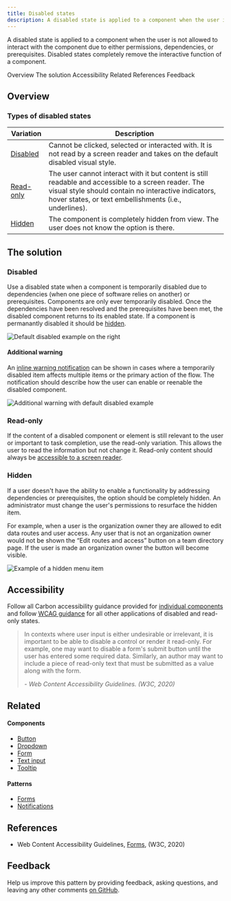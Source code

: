 ```yaml
---
title: Disabled states
description: A disabled state is applied to a component when the user is not allowed to interact with the component due to either permissions, dependencies, or prerequisites.
---
```


<PageDescription>

A disabled state is applied to a component when the user is not allowed to interact with the component due to either permissions, dependencies, or prerequisites. Disabled states completely remove the interactive function of a component.

</PageDescription>

<AnchorLinks>

<AnchorLink>Overview</AnchorLink>
<AnchorLink>The solution</AnchorLink>
<AnchorLink>Accessibility</AnchorLink>
<AnchorLink>Related</AnchorLink>
<AnchorLink>References</AnchorLink>
<AnchorLink>Feedback</AnchorLink>

</AnchorLinks>

## Overview

### Types of disabled states

| Variation               | Description                                                                                                                                                                                                           |
| ----------------------- | --------------------------------------------------------------------------------------------------------------------------------------------------------------------------------------------------------------------- |
| [Disabled](#disabled)   | Cannot be clicked, selected or interacted with. It is not read by a screen reader and takes on the default disabled visual style.                                                                                     |
| [Read-only](#read-only) | The user cannot interact with it but content is still readable and accessible to a screen reader. The visual style should contain no interactive indicators, hover states, or text embellishments (i.e., underlines). |
| [Hidden](#hidden)       | The component is completely hidden from view. The user does not know the option is there.                                                                                                                             |

## The solution

### Disabled

Use a disabled state when a component is temporarily disabled due to dependencies (when one piece of software relies on another) or prerequisites. Components are only ever temporarily disabled. Once the dependencies have been resolved and the prerequisites have been met, the disabled component returns to its enabled state. If a component is permanantly disabled it should be [hidden](#hidden).

<Row>
<Column colLg={8}>

![Default disabled example on the right](images/disabled-1.png)

</Column>
</Row>

#### Additional warning

An [inline warning notification](/components/notification/code) can be shown in cases where a temporarily disabled item affects multiple items or the primary action of the flow. The notification should describe how the user can enable or reenable the disabled component.

<Row>
<Column colLg={8}>

![Additional warning with default disabled example](images/disabled-3.png)

</Column>
</Row>

### Read-only

If the content of a disabled component or element is still relevant to the user or important to task completion, use the read-only variation. This allows the user to read the information but not change it. Read-only content should always be [accessible to a screen reader](https://www.w3.org/TR/html401/interact/forms.html#h-17.12).

### Hidden

If a user doesn't have the ability to enable a functionality by addressing dependencies or prerequisites, the option should be completely hidden. An administrator must change the user's permissions to resurface the hidden item.

For example, when a user is the organization owner they are allowed to edit data routes and user access. Any user that is not an organization owner would not be shown the “Edit routes and access” button on a team directory page. If the user is made an organization owner the button will become visible.

<Row>
<Column colLg={8}>

![Example of a hidden menu item](images/disabled-4.png)

</Column>
</Row>

## Accessibility

Follow all Carbon accessibility guidance provided for [individual components](/components/overview) and follow [WCAG guidance](https://www.w3.org/TR/html401/interact/forms.html#h-17.12) for all other applications of disabled and read-only states.

> In contexts where user input is either undesirable or irrelevant, it is important to be able to disable a control or render it read-only. For example, one may want to disable a form's submit button until the user has entered some required data. Similarly, an author may want to include a piece of read-only text that must be submitted as a value along with the form.
>
> <cite>- Web Content Accessibility Guidelines. (W3C, 2020)</cite>

## Related

<Row>
<Column colSm={2} colMd={2} colLg={2}>

#### Components

- [Button](/components/button/usage)
- [Dropdown](/components/dropdown/usage)
- [Form](/components/form)
- [Text input](/components/text-input/usage)
- [Tooltip](/components/tooltip/usage)

</Column>
<Column colSm={2} colMd={2} colLg={3}>

#### Patterns

- [Forms](/patterns/forms-pattern)
- [Notifications](/patterns/notification-pattern)

</Column>
</Row>

## References

- Web Content Accessibility Guidelines, [Forms](https://www.w3.org/TR/html401/interact/forms.html#h-17.12), (W3C, 2020)

## Feedback

Help us improve this pattern by providing feedback, asking questions, and leaving any other comments [on GitHub](https://github.com/carbon-design-system/carbon-website/issues/new?assignees=&labels=feedback&template=feedback.md).

